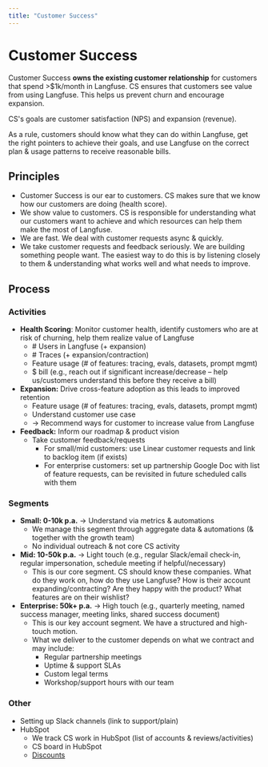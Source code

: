```yaml
---
title: "Customer Success"
---
```


# Customer Success

Customer Success **owns the existing customer relationship** for customers that spend >$1k/month in Langfuse. CS ensures that customers see value from using Langfuse. This helps us prevent churn and encourage expansion.

CS's goals are customer satisfaction (NPS) and expansion (revenue).

As a rule, customers should know what they can do within Langfuse, get the right pointers to achieve their goals, and use Langfuse on the correct plan & usage patterns to receive reasonable bills.

## Principles

- Customer Success is our ear to customers. CS makes sure that we know how our customers are doing (health score).
- We show value to customers. CS is responsible for understanding what our customers want to achieve and which resources can help them make the most of Langfuse.
- We are fast. We deal with customer requests async & quickly.
- We take customer requests and feedback seriously. We are building something people want. The easiest way to do this is by listening closely to them & understanding what works well and what needs to improve.

## Process

### Activities

- **Health Scoring**: Monitor customer health, identify customers who are at risk of churning, help them realize value of Langfuse
  - \# Users in Langfuse (+ expansion)
  - \# Traces (+ expansion/contraction)
  - Feature usage (# of features: tracing, evals, datasets, prompt mgmt)
  - $ bill (e.g., reach out if significant increase/decrease – help us/customers understand this before they receive a bill)
- **Expansion:** Drive cross-feature adoption as this leads to improved retention
  - Feature usage (# of features: tracing, evals, datasets, prompt mgmt)
  - Understand customer use case
  - → Recommend ways for customer to increase value from Langfuse
- **Feedback:** Inform our roadmap & product vision
  - Take customer feedback/requests
    - For small/mid customers: use Linear customer requests and link to backlog item (if exists)
    - For enterprise customers: set up partnership Google Doc with list of feature requests, can be revisited in future scheduled calls with them

### Segments

- **Small: 0-10k p.a.** → Understand via metrics & automations
  - We manage this segment through aggregate data & automations (& together with the growth team)
  - No individual outreach & not core CS activity
- **Mid: 10-50k p.a.** → Light touch (e.g., regular Slack/email check-in, regular impersonation, schedule meeting if helpful/necessary)
  - This is our core segment. CS should know these companies. What do they work on, how do they use Langfuse? How is their account expanding/contracting? Are they happy with the product? What features are on their wishlist?
- **Enterprise: 50k+ p.a.** → High touch (e.g., quarterly meeting, named success manager, meeting links, shared success document)
  - This is our key account segment. We have a structured and high-touch motion.
  - What we deliver to the customer depends on what we contract and may include:
    - Regular partnership meetings
    - Uptime & support SLAs
    - Custom legal terms
    - Workshop/support hours with our team

### Other

- Setting up Slack channels (link to support/plain)
- HubSpot
  - We track CS work in HubSpot (list of accounts & reviews/activities)
  - CS board in HubSpot
  - [Discounts](/handbook/sales-and-cs/sales#discounting)
